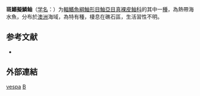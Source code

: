 {{Speciesbox
| taxon = Paracentropogon vespa
| binomial_authority = [[Ogilby|Ogilby]], 1910
| status = LC
| status_system = IUCN3.1
}}
'''斑鰭擬鱗鲉'''（[[学名|学名]]：{{lang|la|''Paracentropogon vespa''}}）为[[輻鰭魚綱|輻鰭魚綱]][[鮋形目|鮋形目]][[鮋亞目|鮋亞目]][[真裸皮鲉科|真裸皮鲉科]]的其中一[[種|種]]，為熱帶海水魚，分布於[[澳洲|澳洲]]海域，為特有種，棲息在礁石區，生活習性不明。

== 参考文献 ==
*{{FishBase_species|genus=Paracentropogon|species=vespa|year=2014|month=5}}

== 外部連結 ==
{{Taxonbar|from=Q2480453}}

[[Category:擬鱗鮋屬|vespa]]
[[Category:_1910年描述的鱼类|B]]


{{鮋形目小作品}}